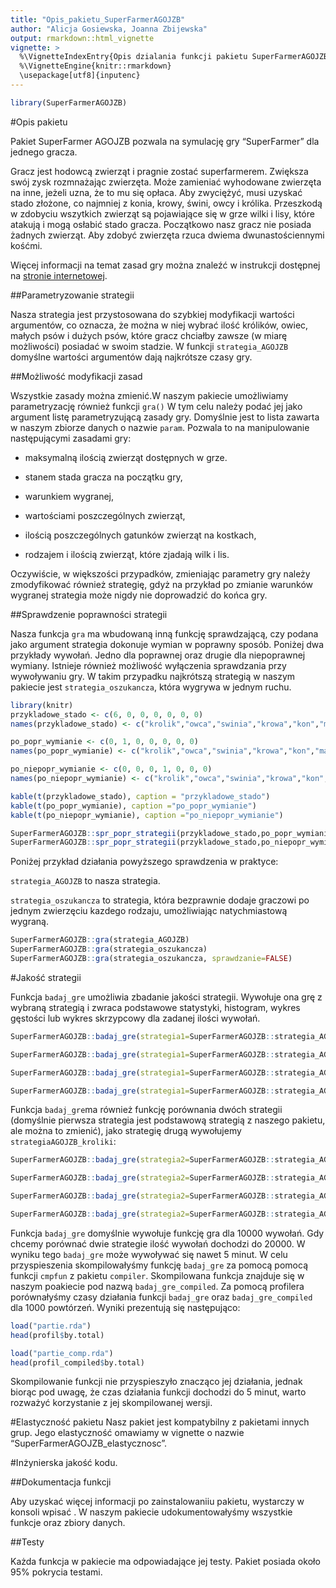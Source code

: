 ```yaml
---
title: "Opis_pakietu_SuperFarmerAGOJZB"
author: "Alicja Gosiewska, Joanna Zbijewska"
output: rmarkdown::html_vignette
vignette: >
  %\VignetteIndexEntry{Opis dzialania funkcji pakietu SuperFarmerAGOJZB}
  %\VignetteEngine{knitr::rmarkdown}
  \usepackage[utf8]{inputenc}
---
```

```r
library(SuperFarmerAGOJZB)
```
#Opis pakietu

Pakiet SuperFarmer AGOJZB pozwala na symulację gry "SuperFarmer" dla jednego gracza. 

Gracz jest hodowcą zwierząt i pragnie zostać superfarmerem. Zwiększa swój zysk rozmnażając zwierzęta. Może zamieniać wyhodowane zwierzęta na inne, jeżeli uzna, że to mu się opłaca. Aby zwyciężyć, musi uzyskać stado złożone, co najmniej z konia, krowy, świni, owcy i królika. Przeszkodą w zdobyciu wszytkich zwierząt są pojawiające się w grze wilki i lisy, które atakują i mogą osłabić stado gracza. Początkowo nasz gracz nie posiada żadnych zwierząt. Aby zdobyć zwierzęta rzuca dwiema dwunastościennymi kośćmi.

Więcej informacji na temat zasad gry można znaleźć w instrukcji dostępnej na [stronie internetowej](http://niewidzeprzeszkodzabrze.pl/wp-content/uploads/2016/02/SUPERFARMER.pdf).

##Parametryzowanie strategii

Nasza strategia jest przystosowana do szybkiej modyfikacji wartości argumentów, co oznacza, że można w niej wybrać ilość królików, owiec, małych psów i dużych psów, które gracz chciałby zawsze (w miarę możliwości) posiadać w swoim stadzie. W funkcji `strategia_AGOJZB` domyślne wartości argumentów dają najkrótsze czasy gry.

##Możliwość modyfikacji zasad

Wszystkie zasady można zmienić.W naszym pakiecie umożliwiamy parametryzację również funkcji `gra()` W tym celu należy podać jej jako argument listę parametryzującą zasady gry. Domyślnie jest to lista zawarta w naszym zbiorze danych o nazwie `param`. Pozwala to na manipulowanie następującymi zasadami gry:

- maksymalną ilością zwierząt dostępnych w grze.

- stanem stada gracza na początku gry,

- warunkiem wygranej,

- wartościami poszczególnych zwierząt,

- ilością poszczególnych gatunków zwierząt na kostkach,

- rodzajem i ilością zwierząt, które zjadają wilk i lis.

Oczywiście, w większości przypadków, zmieniając parametry gry należy zmodyfikować również strategię, gdyż na przykład po zmianie warunków wygranej strategia może nigdy nie doprowadzić do końca gry.

##Sprawdzenie poprawności strategii

Nasza funkcja `gra` ma wbudowaną inną funkcję sprawdzającą, czy podana jako argument strategia dokonuje wymian w poprawny sposób. Poniżej dwa przykłady wywołań. Jedno dla poprawnej oraz drugie dla niepoprawnej wymiany. Istnieje również możliwość wyłączenia sprawdzania przy wywoływaniu gry. W takim przypadku najkrótszą strategią w naszym pakiecie jest `strategia_oszukancza`, która wygrywa w jednym ruchu.

```r
library(knitr)
przykladowe_stado <- c(6, 0, 0, 0, 0, 0, 0)
names(przykladowe_stado) <- c("krolik","owca","swinia","krowa","kon","maly_pies","duzy_pies")

po_popr_wymianie <- c(0, 1, 0, 0, 0, 0, 0)
names(po_popr_wymianie) <- c("krolik","owca","swinia","krowa","kon","maly_pies","duzy_pies")

po_niepopr_wymianie <- c(0, 0, 0, 1, 0, 0, 0)
names(po_niepopr_wymianie) <- c("krolik","owca","swinia","krowa","kon","maly_pies","duzy_pies")

kable(t(przykladowe_stado), caption = "przykladowe_stado")
kable(t(po_popr_wymianie), caption ="po_popr_wymianie")
kable(t(po_niepopr_wymianie), caption ="po_niepopr_wymianie")
```

```r
SuperFarmerAGOJZB::spr_popr_strategii(przykladowe_stado,po_popr_wymianie)
SuperFarmerAGOJZB::spr_popr_strategii(przykladowe_stado,po_niepopr_wymianie)
```

Poniżej przykład działania powyższego sprawdzenia w praktyce:

`strategia_AGOJZB` to nasza strategia.

`strategia_oszukancza` to strategia, która bezprawnie dodaje graczowi po jednym zwierzęciu kazdego rodzaju, umożliwiając natychmiastową wygraną.

```r
SuperFarmerAGOJZB::gra(strategia_AGOJZB)
SuperFarmerAGOJZB::gra(strategia_oszukancza)
SuperFarmerAGOJZB::gra(strategia_oszukancza, sprawdzanie=FALSE)
```

#Jakość strategii

Funkcja `badaj_gre` umożliwia zbadanie jakości strategii. Wywołuje ona grę z wybraną strategią i zwraca podstawowe statystyki, histogram, wykres gęstości lub wykres skrzypcowy dla zadanej ilości wywołań.

```r
SuperFarmerAGOJZB::badaj_gre(strategia1=SuperFarmerAGOJZB::strategia_AGOJZB, co_chcesz = "statystyki", ilosc_wywolan=1000)
```
```r
SuperFarmerAGOJZB::badaj_gre(strategia1=SuperFarmerAGOJZB::strategia_AGOJZB, co_chcesz ="histogram", ilosc_wywolan=1000)
```
```r
SuperFarmerAGOJZB::badaj_gre(strategia1=SuperFarmerAGOJZB::strategia_AGOJZB, co_chcesz ="wykres_gestosci", ilosc_wywolan=1000)
```
```r
SuperFarmerAGOJZB::badaj_gre(strategia1=SuperFarmerAGOJZB::strategia_AGOJZB, co_chcesz ="wykres_skrzypcowy", ilosc_wywolan=1000)
```


Funkcja `badaj_gre`ma również funkcję porównania dwóch strategii (domyślnie pierwsza strategia jest podstawową strategią z naszego pakietu, ale można to zmienić), jako strategię drugą wywołujemy `strategiaAGOJZB_kroliki`:
```r
SuperFarmerAGOJZB::badaj_gre(strategia2=SuperFarmerAGOJZB::strategia_AGOJZB_kroliki,co_chcesz = "statystyki", ilosc_wywolan=1000)
```
```r
SuperFarmerAGOJZB::badaj_gre(strategia2=SuperFarmerAGOJZB::strategia_AGOJZB_kroliki, co_chcesz ="histogram", ilosc_wywolan=1000)
```
```r
SuperFarmerAGOJZB::badaj_gre(strategia2=SuperFarmerAGOJZB::strategia_AGOJZB_kroliki, co_chcesz ="wykres_gestosci", ilosc_wywolan=1000)
```
```r
SuperFarmerAGOJZB::badaj_gre(strategia2=SuperFarmerAGOJZB::strategia_AGOJZB_kroliki, co_chcesz ="wykres_skrzypcowy", ilosc_wywolan=1000)
```

Funkcja `badaj_gre` domyślnie wywołuje funkcję gra dla 10000 wywołań. Gdy chcemy porównać dwie strategie ilość wywołań dochodzi do 20000. W wyniku tego `badaj_gre` może wywoływać się nawet 5 minut. W celu przyspieszenia skompilowałyśmy funkcję `badaj_gre` za pomocą pomocą funkcji `cmpfun` z pakietu `compiler`. Skompilowana funkcja znajduje się w naszym poakiecie pod nazwą `badaj_gre_compiled`.
Za pomocą profilera porównałyśmy czasy działania funkcji `badaj_gre` oraz `badaj_gre_compiled` dla 1000 powtórzeń. Wyniki prezentują się następująco:

```r
load("partie.rda")
head(profil$by.total)

load("partie_comp.rda")
head(profil_compiled$by.total)
```

Skompilowanie funkcji nie przyspieszyło znacząco jej działania, jednak biorąc pod uwagę, że czas działania funkcji dochodzi do 5 minut, warto rozważyć korzystanie z jej skompilowanej wersji.

#Elastyczność pakietu
Nasz pakiet jest kompatybilny z pakietami innych grup. Jego elastyczność omawiamy w vignette o nazwie "SuperFarmerAGOJZB_elastycznosc".

#Inżynierska jakość kodu.

##Dokumentacja funkcji

Aby uzyskać więcej informacji po zainstalowaniiu pakietu, wystarczy w konsoli wpisać \code{?nazwa_funkcji}. W naszym pakiecie udokumentowałyśmy wszystkie funkcje oraz zbiory danych.

##Testy

Każda funkcja w pakiecie ma odpowiadające jej testy. Pakiet posiada około 95% pokrycia testami. 



